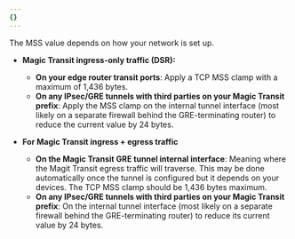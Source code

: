 ```yaml
---
{}
---
```


The MSS value depends on how your network is set up.

- **Magic Transit ingress-only traffic (DSR):**

  - **On your edge router transit ports**: Apply a TCP MSS clamp with a maximum of 1,436 bytes.
  - **On any IPsec/GRE tunnels with third parties on your Magic Transit prefix**: Apply the MSS clamp on the internal tunnel interface (most likely on a separate firewall behind the GRE-terminating router) to reduce the current value by 24 bytes.

- **For Magic Transit ingress + egress traffic**

  - **On the Magic Transit GRE tunnel internal interface**: Meaning where the Magit Transit egress traffic will traverse. This may be done automatically once the tunnel is configured but it depends on your devices. The TCP MSS clamp should be 1,436 bytes maximum.
  - **On any IPsec/GRE tunnels with third parties on your Magic Transit prefix**: On the internal tunnel interface (most likely on a separate firewall behind the GRE-terminating router) to reduce its current value by 24 bytes.
